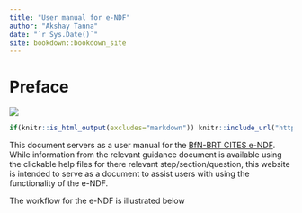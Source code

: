 ```yaml
--- 
title: "User manual for e-NDF"
author: "Akshay Tanna"
date: "`r Sys.Date()`"
site: bookdown::bookdown_site
---
```

# Preface{-}
![](images/eNDF_logo.png)

```r
if(knitr::is_html_output(excludes="markdown")) knitr::include_url("https://www.youtube.com/watch?v=xuP4g7IDgDM")
```


This document servers as a user manual for the [BfN-BRT CITES e-NDF](https://user.cites-endf.org). While information from the relevant guidance document is available using the clickable help files for there relevant step/section/question, this website is intended to serve as a document to assist users with using the functionality of the e-NDF.

The workflow for the e-NDF is illustrated below